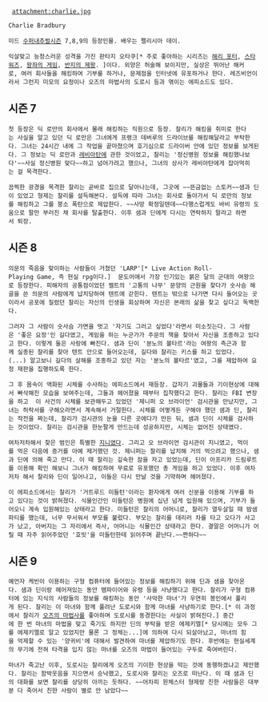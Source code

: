   attachment:charlie.jpg

 Charlie Bradbury

 미드 [[수퍼내추럴]]시즌 7,8,9의 등장인물. 배우는 펠리시아 데이.

 익살맞고 능청스러운 성격을 가진 판타지 오타쿠[* 주로 좋아하는 시리즈는 [[해리 포터]], [[스타워즈]], [[왕좌의 게임]], [[반지의 제왕]]. ]이다. 외양은 허술해 보이지만, 실상은 뛰어난 해커로, 여러 회사들을 해킹하여 기부를 하거나, 문제점을 인터넷에 유포하거나 한다. 레즈비언이라서 그런지 미모의 요정이나 오즈의 마법사의 도로시 등과 엮이는 에피소드도 있다.

== 시즌 7 ==
 첫 등장은 딕 로만의 회사에서 몰래 해킹하는 직원으로 등장. 찰리가 해킹을 취미로 한다는 사실을 알고 있던 딕 로만은 그녀에게 프랭크 데버루의 드라이브를 해킹해달라고 부탁한다. 그녀는 24시간 내에 그 작업을 끝마쳤으며 호기심으로 드라이버 안에 있던 정보를 보게된다. 그 정보는 딕 로만과 [[레비아탄]]에 관한 것이었고, 찰리는 '정신병원 정보를 해킹했나보다'~~사실 정신병원 맞다~~하고 넘어가려고 했으나, 그녀의 상사가 레비아탄에게 잡아먹히는 걸 목격한다. 

 끔찍한 광경을 목격한 찰리는 곧바로 집으로 달아나는데, 그곳에 ~~뜬금없는 스토커~~샘과 딘이 있었고 형제는 찰리를 설득해본다. 설득에 따라 그녀는 회사로 돌아가서 딕 로만의 정보를 해킹하고 그를 붕소 폭탄으로 제압한다. ~~사망 확정일텐데~~다행스럽게도 바비 유령의 도움으로 팔만 부러진 채 회사를 탈출한다. 이후 샘과 딘에게 다시는 연락하지 말라고 하면서 퇴장.

== 시즌 8 ==
 의문의 죽음을 맞이하는 사람들이 거쳤던 'LARP'[* Live Action Roll-Playing Game, 즉 현실 rpg이다.]  문도어에서 가장 인기있는 붉은 달의 군대의 여왕으로 등장한다. 피해자의 공통점이었던 켈트의 '고통의 나무' 문양의 근원을 찾다가 숫사슴 해골을 쓴 의문의 사람에게 납치당하여 텐트에 갇힌다. 텐트는 밖으로 나가면 다시 들어오는 곳이라서 공포에 질렸던 찰리는 자신의 인생을 회상하며 자신은 본래의 삶을 찾고 싶다고 독백한다. 

 그러자 그 사람이 숫사슴 가면을 벗고 '자기도 그러고 싶었다'라면서 미소짓는다. 그 사람은 '좋은 요정'인 길다였고, 게임을 하는 누군가가 주문의 책을 찾아서 자신을 조종하고 있다고 한다. 이렇게 둘은 사랑에 빠진다. 샘과 딘이 '분노의 볼타르'라는 여왕의 측근과 함께 실종된 찰리를 찾아 텐트 안으로 들어오는데, 길다와 찰리는 키스를 하고 있었다.(...) 알고보니 길다의 살해를 조종하고 있던 자는 '분노의 볼타르'였고, 그를 제압하여 요정 재판을 집행하도록 한다.

 그 후 몸속이 액화된 시체를 수사하는 에피소드에서 재등장. 갑자기 괴물들과 기이현상에 대해서 빠삭해진 모습을 보여주는데, 그들과 헤어졌을 때부터 집착했다고 한다. 찰리는 FBI 변장을 하고  이 사건의 시체를 보관해두고 있었던 '제니퍼 오 브라이언' 검시관을 만났지만, 그녀는 허락서를 구해오라면서 계속해서 거절한다. 시체를 어떻게든 구해야 했던 샘과 딘, 찰리는 작전을 짜는데, 찰리가 검시관의 눈을 다른 곳에다가 만든 뒤, 샘과 딘이 시체를 검사하는 것이었다. 찰리는 검시관을 한눈팔게 만드는데 성공하지만, 시체는 없어진 상태였다. 

 여차저차해서 찾은 범인은 특별한 [[지니]]였다. 그리고 오 브라이언 검시관이 지니였고, 먹이를 먹은 다음에 증거를 아예 제거했던 것. 제니퍼는 찰리를 납치해 거의 먹으려고 했으나, 샘과 딘에 의해 죽고 만다. 이 때 찰리는 깊숙한 잠을 자고 있었는데, 딘이 아프리카 드림루트를 이용해 확인 해보니 그녀가 해킹하여 무료로 유포했던 총 게임을 하고 있었다. 이후 여차저차 해서 찰리와 딘이 일어나고, 이들은 다시 만날 것을 기약하며 헤어졌다.

 이 에피소드에서는 찰리가 '거트루드 미들턴'이라는 환자에게 여러 신분을 이용해 기부를 하고 있다는 것이 밝혀졌다. 식물인간인 미들턴은 병원에 십년 넘게 입원해 있으며, 기부가 들어오니 계속 입원해있는 상태라고 한다. 미들턴은 찰리의 어머니로, 찰리가 열두살일 때 밤샘파티를 했는데, 너무 무서워서 부모를 불렀다. 부모는 찰리를 데리러 차를 타고 오다가 사고가 났고, 아버지는 그 자리에서 즉사, 어머니는 식물인간 상태라고 한다. 결말은 어머니가 어릴 때 자주 읽어주었던 '호빗'을 미들턴한테 읽어주며 끝난다.~~짠하다~~

== 시즌 9 ==
 예언자 케빈이 이용하는 구형 컴퓨터에 들어있는 정보를 해킹하기 위해 딘과 샘을 찾아온다. 샘과 딘이랑 헤어져있는 동안 뱀파이어와 유령 등을 사냥했다고 한다. 찰리가 구형 컴퓨터에 있는 지식의 사람들의 정보를 해킹하는 동안 '사악한 마녀'가 우연히 봉인에서 풀리게 된다. 찰리는 이 마녀와 함께 풀려난 도로시와 함께 마녀를 사냥하기로 한다.[* 이 과정에서 찰리가 [[오즈의 마법사]]를 좋아하며 도로시를 동경한다는 사실이 밝혀진다.] 중간에 한 번 마녀의 마법을 맞고 죽기도 하지만 딘의 부탁을 받은 에제키엘[* 당시에는 모두 그를 에제키엘로 알고 있었지만 물론 그 정체는...]에 의하여 다시 되살아났고, 마녀의 힘을 억제할 수 있는 '양귀비'에 대해서 발견하여 마녀를 제압하기도 한다. 후반에는 현실세계의 무기에 전혀 타격을 입지 않는 마녀를 오즈의 마법이 들어있는 구두로 죽여버린다.

 마녀가 죽고난 이후, 도로시는 찰리에게 오즈의 기이한 현상을 막는 것에 동행하겠냐고 제안했다. 찰리는 함박웃음을 지으면서 승낙했고, 도로시와 찰리는 오즈로 떠난다. 이 때 샘과 딘의 대화를 보면 찰리를 상당히 아끼는 듯하다. ~~어차피 윈체스터 형제랑 친한 사람들은 대부분 다 죽어서 친한 사람이 별로 안 남았다~~
 
